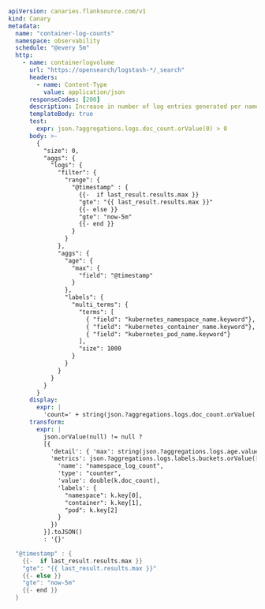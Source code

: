 ```yaml title="container-logs.yaml"
apiVersion: canaries.flanksource.com/v1
kind: Canary
metadata:
  name: "container-log-counts"
  namespace: observability
  schedule: "@every 5m"
  http:
    - name: containerlogvolume
      url: "https://opensearch/logstash-*/_search"
      headers:
        - name: Content-Type
          value: application/json
      responseCodes: [200]
      description: Increase in number of log entries generated per namespace
      templateBody: true
      test:
        expr: json.?aggregations.logs.doc_count.orValue(0) > 0
      body: >-
        {
          "size": 0,
          "aggs": {
            "logs": {
              "filter": {
                "range": {
                  "@timestamp" : {
                    {{-  if last_result.results.max }}
                    "gte": "{{ last_result.results.max }}"
                    {{- else }}
                    "gte": "now-5m"
                    {{- end }}
                  }
                }
              },
              "aggs": {
                "age": {
                  "max": {
                    "field": "@timestamp"
                  }
                },
                "labels": {
                  "multi_terms": {
                    "terms": [
                      { "field": "kubernetes_namespace_name.keyword"},
                      { "field": "kubernetes_container_name.keyword"},
                      { "field": "kubernetes_pod_name.keyword"}
                    ],
                    "size": 1000
                  }
                }
              }
            }
          }
        }
      display:
        expr: |
          'count=' + string(json.?aggregations.logs.doc_count.orValue('error')) + ', max=' + json.aggregations.?logs.age.value_as_string.orValue('')
      transform:
        expr: |
          json.orValue(null) != null ?
          [{
            'detail': { 'max': string(json.?aggregations.logs.age.value_as_string.orValue(last_result().?results.max.orValue(time.Now()))) },
            'metrics': json.?aggregations.logs.labels.buckets.orValue([]).map(k,  {
              'name': "namespace_log_count",
              'type': "counter",
              'value': double(k.doc_count),
              'labels': {
                "namespace": k.key[0],
                "container": k.key[1],
                "pod": k.key[2]
              }
            })
          }].toJSON()
          : '{}'

```


```go
  "@timestamp" : {
    {{-  if last_result.results.max }}
    "gte": "{{ last_result.results.max }}"
    {{- else }}
    "gte": "now-5m"
    {{- end }}
  }
```

